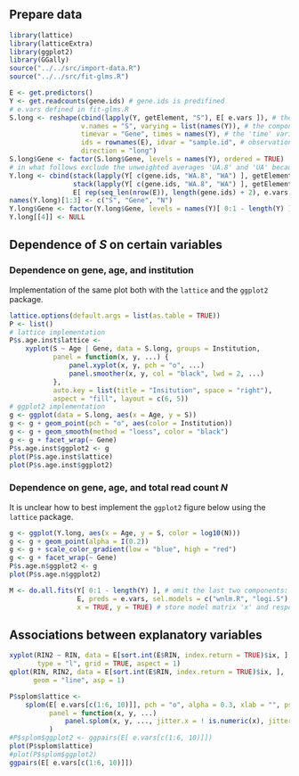 ## Prepare data

```r
library(lattice)
library(latticeExtra)
library(ggplot2)
library(GGally)
source("../../src/import-data.R")
source("../../src/fit-glms.R")
```

```r
E <- get.predictors()
Y <- get.readcounts(gene.ids) # gene.ids is predifined
# e.vars defined in fit-glms.R
S.long <- reshape(cbind(lapply(Y, getElement, "S"), E[ e.vars ]), # the data to be reshaped; e.vars is predifined
                  v.names = "S", varying = list(names(Y)), # the component that varies with genes ('time')
                  timevar = "Gene", times = names(Y), # the 'time' variable, i.e. gene symbol
                  ids = rownames(E), idvar = "sample.id", # observation names: RNA sample ids
                  direction = "long")
S.long$Gene <- factor(S.long$Gene, levels = names(Y), ordered = TRUE)
# in what follows exclude the unweighted averages 'UA.8' and 'UA' because total read count 'N' is not available for those
Y.long <- cbind(stack(lapply(Y[ c(gene.ids, "WA.8", "WA") ], getElement, "S")),
                stack(lapply(Y[ c(gene.ids, "WA.8", "WA") ], getElement, "N")),
                E[ rep(seq_len(nrow(E)), length(gene.ids) + 2), e.vars ])
names(Y.long)[1:3] <- c("S", "Gene", "N")
Y.long$Gene <- factor(Y.long$Gene, levels = names(Y)[ 0:1 - length(Y) ], ordered = TRUE)
Y.long[[4]] <- NULL
```

## Dependence of $S$ on certain variables

### Dependence on gene, age, and institution

Implementation of the same plot both with the `lattice` and the `ggplot2` package.
```r
lattice.options(default.args = list(as.table = TRUE))
P <- list()
# lattice implementation
P$s.age.inst$lattice <-
    xyplot(S ~ Age | Gene, data = S.long, groups = Institution,
           panel = function(x, y, ...) {
               panel.xyplot(x, y, pch = "o", ...)
               panel.smoother(x, y, col = "black", lwd = 2, ...)
           },
           auto.key = list(title = "Insitution", space = "right"),
           aspect = "fill", layout = c(6, 5))
# ggplot2 implementation
g <- ggplot(data = S.long, aes(x = Age, y = S))
g <- g + geom_point(pch = "o", aes(color = Institution))
g <- g + geom_smooth(method = "loess", color = "black")
g <- g + facet_wrap(~ Gene)
P$s.age.inst$ggplot2 <- g
plot(P$s.age.inst$lattice)
plot(P$s.age.inst$ggplot2)
```

### Dependence on gene, age, and total read count $N$

It is unclear how to best implement the `ggplot2` figure below using the `lattice` package.
```r
g <- ggplot(Y.long, aes(x = Age, y = S, color = log10(N)))
g <- g + geom_point(alpha = I(0.2))
g <- g + scale_color_gradient(low = "blue", high = "red")
g <- g + facet_wrap(~ Gene)
P$s.age.n$ggplot2 <- g
plot(P$s.age.n$ggplot2)
```

```r
M <- do.all.fits(Y[ 0:1 - length(Y) ], # omit the last two components: "UA.8" and "UA"
                 E, preds = e.vars, sel.models = c("wnlm.R", "logi.S"),
                 x = TRUE, y = TRUE) # store model matrix 'x' and response 'y'
```

## Associations between explanatory variables

```r
xyplot(RIN2 ~ RIN, data = E[sort.int(E$RIN, index.return = TRUE)$ix, ],
       type = "l", grid = TRUE, aspect = 1)
qplot(RIN, RIN2, data = E[sort.int(E$RIN, index.return = TRUE)$ix, ],
      geom = "line", asp = 1)
```

```r
P$splom$lattice <-
    splom(E[ e.vars[c(1:6, 10)]], pch = "o", alpha = 0.3, xlab = "", pscales=0,
          panel = function(x, y, ...)
              panel.splom(x, y, ..., jitter.x = ! is.numeric(x), jitter.y = ! is.numeric(y))
          )
#P$splom$ggplot2 <- ggpairs(E[ e.vars[c(1:6, 10)]])
plot(P$splom$lattice)
#plot(P$splom$ggplot2)
ggpairs(E[ e.vars[c(1:6, 10)]])
```
